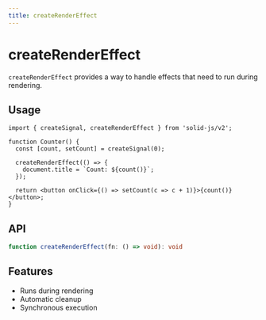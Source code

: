 ```yaml
---
title: createRenderEffect
---
```


# createRenderEffect

`createRenderEffect` provides a way to handle effects that need to run during rendering.

## Usage

```tsx
import { createSignal, createRenderEffect } from 'solid-js/v2';

function Counter() {
  const [count, setCount] = createSignal(0);
  
  createRenderEffect(() => {
    document.title = `Count: ${count()}`;
  });
  
  return <button onClick={() => setCount(c => c + 1)}>{count()}</button>;
}
```

## API

```ts
function createRenderEffect(fn: () => void): void
```

## Features

- Runs during rendering
- Automatic cleanup
- Synchronous execution 